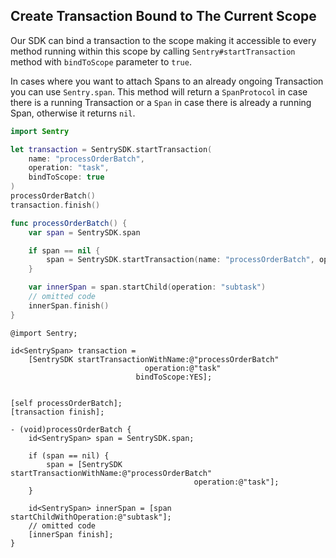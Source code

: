 ## Create Transaction Bound to The Current Scope


Our SDK can bind a transaction to the scope making it accessible to every method running within this scope by calling `Sentry#startTransaction` method with `bindToScope` parameter to `true`.

In cases where you want to attach Spans to an already ongoing Transaction you can use `Sentry.span`. This method will return a `SpanProtocol` in case there is a running Transaction or a `Span` in case there is already a running Span, otherwise it returns `nil`.


```swift {tabTitle:Swift}
import Sentry

let transaction = SentrySDK.startTransaction(
    name: "processOrderBatch",
    operation: "task",
    bindToScope: true
)
processOrderBatch()
transaction.finish()

func processOrderBatch() {
    var span = SentrySDK.span

    if span == nil {
        span = SentrySDK.startTransaction(name: "processOrderBatch", operation: "task")
    }

    var innerSpan = span.startChild(operation: "subtask")
    // omitted code
    innerSpan.finish()
}
```

```objc {tabTitle:Objective-C}
@import Sentry;

id<SentrySpan> transaction =
    [SentrySDK startTransactionWithName:@"processOrderBatch"
                              operation:@"task"
                            bindToScope:YES];


[self processOrderBatch];
[transaction finish];

- (void)processOrderBatch {
    id<SentrySpan> span = SentrySDK.span;

    if (span == nil) {
        span = [SentrySDK startTransactionWithName:@"processOrderBatch"
                                         operation:@"task"];
    }

    id<SentrySpan> innerSpan = [span startChildWithOperation:@"subtask"];
    // omitted code
    [innerSpan finish];
}
```
